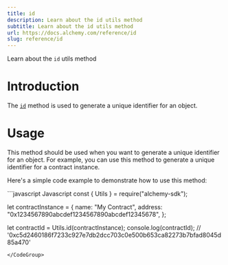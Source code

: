 ```yaml
---
title: id
description: Learn about the id utils method
subtitle: Learn about the id utils method
url: https://docs.alchemy.com/reference/id
slug: reference/id
---
```


Learn about the `id` utils method

# Introduction

The [`id`](https://docs.ethers.org/v5/api/utils/hashing/#utils-id) method is used to generate a unique identifier for an object.

# Usage

This method should be used when you want to generate a unique identifier for an object. For example, you can use this method to generate a unique identifier for a contract instance.

Here's a simple code example to demonstrate how to use this method:

<CodeGroup>
  ```javascript Javascript
  const { Utils } = require("alchemy-sdk");

  let contractInstance = {
    name: "My Contract",
    address: "0x1234567890abcdef1234567890abcdef12345678",
  };

  let contractId = Utils.id(contractInstance);
  console.log(contractId); // '0xc5d2460186f7233c927e7db2dcc703c0e500b653ca82273b7bfad8045d85a470'
  ```
</CodeGroup>

